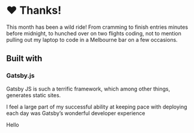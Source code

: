 
<Metatags
  title="Thanks | May 31 | CSS Grid a day"
  description="An example of using CSS grid every day, from May 1–31st, 2019."
  thumbnail="https://cssgrid31.brett.cool/opengraph/may-31.png"
  url="https://cssgrid31.brett.cool/"
  pathname="/may-31"
/>

<div className={Layout.canvas}>
  <div className={Layout.row}>
    <div className={Layout.wrapper}>
      <div className={`${Layout.intro} ${Layout.grid}`}>
        <h1> ❤️ Thanks!</h1>
        <p>This month has been a wild ride! From cramming to finish entries minutes before midnight, to hunched over on two flights coding, not to mention pulling out my laptop to code in a Melbourne bar on a few occasions.</p>
      </div>
    </div>
  </div>
  <div className={Layout.row}>
    <div className={Layout.wrapper}>
      <div className={Layout.grid}>
        <div className={Layout.caption}>
          <h2>Built with</h2>
        </div>
        <div className={Layout.item}>
          <h3>Gatsby.js</h3>
          <p>Gatsby JS is such a terrific framework, which among other things, generates static sites.</p>
          <p>I feel a large part of my successful ability at keeping pace with deploying each day was Gatsby’s wonderful developer experience</p>
        </div>
      </div>
    </div>
  </div>
</div>

<div className={Layout.background}>
  <div className={Layout.ticka}/>
  <div className={Layout.tickb}/>
  <div className={Layout.tickc}/>
  <div className={Layout.tickd}/>
  <div className={Layout.ticke}/>
  <div className={Layout.tickf}/>
  <div className={Layout.tickg}/>
  <div className={Layout.tickh}/>
  <div className={Layout.ticki}/>
  <div className={Layout.tickj}/>
  <div className={Layout.tickk}/>
  <div className={Layout.tickl}/>
</div>

<Footer date={31} prev={true}>

Hello
</Footer>
